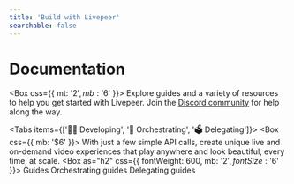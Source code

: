 ```yaml
---
title: 'Build with Livepeer'
searchable: false
---
```



# Documentation

<Box css={{ mt: '$2', mb: '$6' }}>
  Explore guides and a variety of resources to help you get started with
  Livepeer. Join the [Discord community](https://discord.gg/livepeer) for help
  along the way.
</Box>

<Tabs items={['🧑‍💻 Developing', '🚏 Orchestrating', '🗳 Delegating']}>
  <Tab>
    <Box css={{ mb: '$6' }}>
      With just a few simple API calls, create unique live and on-demand video
      experiences that play anywhere and look beautiful, every time, at scale.
    </Box>
    <Box as="h2" css={{ fontWeight: 600, mb: '$2', fontSize: '$6' }}>
      Guides
    </Box>
    <Cards num={3}>
      <Card
        title="Title"
        description="Description..."
        icon="🧰"
        href="/guides/developing/quickstart"
      />
      <Card
        title="Title"
        description="Description..."
        icon="📜"
        href="/guides/developing/quickstart"
      />
      <Card
        title="Title"
        description="Description..."
        icon="🧑‍🚀"
        href="/guides/developing/quickstart"
      />
      <Card
        title="Title"
        description="Description..."
        icon="📜"
        href="/guides/developing/quickstart"
      />
      <Card
        title="Title"
        description="Description..."
        icon="📱"
        href="/guides/developing/quickstart"
      />
    </Cards>
  </Tab>
  <Tab>Orchestrating guides</Tab>
  <Tab>Delegating guides</Tab>
</Tabs>
